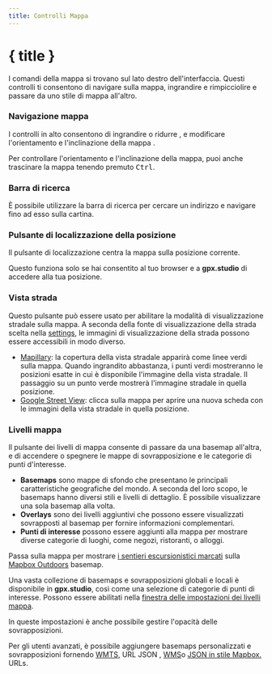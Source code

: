 ```yaml
---
title: Controlli Mappa
---
```


<script>
</script>

# { title }

I comandi della mappa si trovano sul lato destro dell'interfaccia.
Questi controlli ti consentono di navigare sulla mappa, ingrandire e rimpicciolire e passare da uno stile di mappa all'altro.

### <Diff size="16" class="inline-block" style="margin-bottom: 2px" /> Navigazione mappa

I controlli in alto consentono di ingrandire <Plus size="16" class="inline-block" style="margin-bottom: 2px" /> o ridurre <Minus size="16" class="inline-block" style="margin-bottom: 2px" />, e modificare l'orientamento e l'inclinazione della mappa <Compass size="16" class="inline-block" style="margin-bottom: 2px" />.

<DocsNote>

Per controllare l'orientamento e l'inclinazione della mappa, puoi anche trascinare la mappa tenendo premuto <kbd>Ctrl</kbd>.

</DocsNote>

### <Search size="16" class="inline-block" style="margin-bottom: 2px" /> Barra di ricerca

È possibile utilizzare la barra di ricerca per cercare un indirizzo e navigare fino ad esso sulla cartina.

### <LocateFixed size="16" class="inline-block" style="margin-bottom: 2px" /> Pulsante di localizzazione della posizione

Il pulsante di localizzazione centra la mappa sulla posizione corrente.

<DocsNote>

Questo funziona solo se hai consentito al tuo browser e a <b>gpx.studio</b> di accedere alla tua posizione.

</DocsNote>

### <PersonStanding size="16" class="inline-block" style="margin-bottom: 2px" /> Vista strada

Questo pulsante può essere usato per abilitare la modalità di visualizzazione stradale sulla mappa.
A seconda della fonte di visualizzazione della strada scelta nella [settings](./menu/settings), le immagini di visualizzazione della strada possono essere accessibili in modo diverso.

- <a href="https://www.mapillary.com/" target="_blank">Mapillary</a>: la copertura della vista stradale apparirà come linee verdi sulla mappa. Quando ingrandito abbastanza, i punti verdi mostreranno le posizioni esatte in cui è disponibile l'immagine della vista stradale. Il passaggio su un punto verde mostrerà l'immagine stradale in quella posizione.
- <a href="https://www.google.com/streetview/" target="_blank">Google Street View</a>: clicca sulla mappa per aprire una nuova scheda con le immagini della vista stradale in quella posizione.

### <Layers size="16" class="inline-block" style="margin-bottom: 2px" /> Livelli mappa

Il pulsante dei livelli di mappa consente di passare da una basemap all'altra, e di accendere o spegnere le mappe di sovrapposizione e le categorie di punti d'interesse.

- **Basemaps** sono mappe di sfondo che presentano le principali caratteristiche geografiche del mondo.
  A seconda del loro scopo, le basemaps hanno diversi stili e livelli di dettaglio.
  È possibile visualizzare una sola basemap alla volta.
- **Overlays** sono dei livelli aggiuntivi che possono essere visualizzati sovrapposti al basemap per fornire informazioni complementari.
- **Punti di interesse** possono essere aggiunti alla mappa per mostrare diverse categorie di luoghi, come negozi, ristoranti, o alloggi.

<div class="flex flex-col items-center">
    <DocsLayers />
    <span class="text-sm text-center mt-2">
        Passa sulla mappa per mostrare  <a href="https://hiking.waymarkedtrails.org" target="_blank">i sentieri escursionistici marcati</a> sulla <a href="https://www.mapbox.com/maps/outdoors" target="_blank">Mapbox Outdoors</a> basemap.
    </span>
</div>

Una vasta collezione di basemaps e sovrapposizioni globali e locali è disponibile in **gpx.studio**, così come una selezione di categorie di punti di interesse.
Possono essere abilitati nella [finestra delle impostazioni dei livelli mappa](./menu/settings).

In queste impostazioni è anche possibile gestire l'opacità delle sovrapposizioni.

Per gli utenti avanzati, è possibile aggiungere basemaps personalizzati e sovrapposizioni fornendo <a href="https://en.wikipedia.org/wiki/Web_Map_Tile_Service" target="_blank">WMTS</a>, URL JSON</a> , <a href="https://en.wikipedia.org/wiki/Web_Map_Service" target="_blank">WMS</a>o <a href="https://docs.mapbox.com/help/glossary/style/" target="_blank"> JSON in stile Mapbox.</a> URLs.
